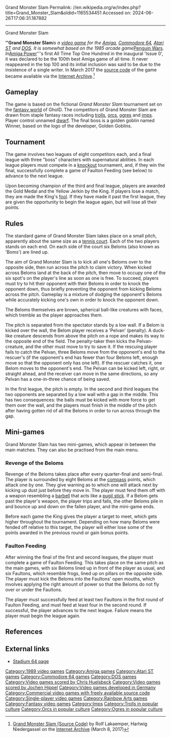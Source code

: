 Grand Monster Slam
Permalink: //en.wikipedia.org/w/index.php?title=Grand_Monster_Slam&oldid=1165534451
Accessed on: 2024-06-26T17:06:31.187882



------
Grand Monster Slam
{{Infobox video game
| title = Grand Monster Slam
| image = Grand Slam Monster cover art (Commodore 64).jpg
| caption = C64 cover art
| developer = Golden Goblins
| publisher = [[Rainbow Arts]]
| designer = Rolf Lakaemper <small>(program/concept)</small> <br> Hartwig Niedergassel]<small>(graphics/concept)</small>
| composer  = [[Jochen Hippel]]
| released = 1989
| genre = [[Sports game|Fantasy sports]]
| modes = [[Single-player]]
| platforms = [[Amiga]], [[Atari ST]], [[Commodore 64]], [[DOS]]
}}

'''''Grand Monster Slam''''' is a [[video game]] for the [[Amiga]], [[Commodore 64]], [[Atari ST]] and [[DOS]]. It is somewhat based on the 1985 arcade game ''[[Penguin Wars]]''. In ''[[Amiga Power]]'''s first All Time Top One Hundred in the inaugural 'Issue 0', it was declared to be the 100th best Amiga game of all time. It never reappeared in the top 100 and its initial inclusion was said to be due to the insistence of a single writer. In March 2017 the [[source code]] of the game became available via the [[Internet Archive]].<ref>[https://archive.org/details/Grand_Monster_Slam_Source Grand Monster Slam (Source Code)] by Rolf Lakaemper, Hartwig Niedergassel on the [[Internet Archive]] (March 8, 2017)</ref>

== Gameplay ==
The game is based on the fictional ''Grand Monster Slam'' tournament set on the [[fantasy world]] of GhoID. The competitors of Grand Monster Slam are drawn from staple fantasy races including [[troll]]s, [[orc]]s, [[ogre]]s and [[imp]]s. Player control unnamed [[dwarf (folklore)|dwarf]]. The final boss is a golden goblin named Winner, based on the logo of the developer, Golden Goblins.

== Tournament ==
The game involves two leagues of eight competitors each, and a final league with three "boss" characters with supernatural abilities. In each league players must compete in a [[Single-elimination tournament|knockout]] tournament, and, if they win the final, successfully complete a game of Faulton Feeding (see below) to advance to the next league.

Upon becoming champion of the third and final league, players are awarded the Gold Medal and the Yellow Jerkin by the King. If players lose a match, they are made the King's [[jester|fool]]. If they have made it past the first league, they are given the opportunity to begin the league again, but will lose all their points.

== Rules ==
The standard game of Grand Monster Slam takes place on a small pitch, apparently about the same size as a [[tennis court]]. Each of the two players stands on each end. On each side of the court six Beloms (also known as 'Boms') are lined up.

The aim of Grand Monster Slam is to kick all one's Beloms over to the opposite side, then run across the pitch to claim victory. When kicked across Beloms land at the back of the pitch, then move to occupy one of the six spot's on the player's line as soon as one is free. To succeed, players must try to hit their opponent with their Beloms in order to knock the opponent down, thus briefly preventing the opponent from kicking Beloms across the pitch. Gameplay is a mixture of dodging the opponent's Beloms while accurately kicking one's own in order to knock the opponent down.

The Beloms themselves are brown, spherical ball-like creatures with faces, which tremble as the player approaches them.

The pitch is separated from the spectator stands by a low wall. If a Belom is kicked over the wall, the Belom player receives a 'Pelvan' (penalty). A duck-like creature descends from above the pitch on a rope and makes its way to the opposite end of the field. The penalty-taker then kicks the Pelvan-creature, and the other must move to try to save it. If the rescuing player fails to catch the Pelvan, three Beloms move from the opponent's end to the rescuer's (if the opponent's end has fewer than four Beloms left, enough move so that the opponent only has one left). If the rescuer catches it, one Belom moves to the opponent's end. The Pelvan can be kicked left, right, or straight ahead, and the receiver can move in the same directions, so any Pelvan has a one-in-three chance of being saved.

In the first league, the pitch is empty. In the second and third leagues the two opponents are separated by a low wall with a gap in the middle. This has two consequences: the balls must be kicked with more force to get them over the wall, and the players must finish in the middle of the pitch after having gotten rid of all the Beloms in order to run across through the gap.

== Mini-games ==
Grand Monster Slam has two mini-games, which appear in between the main matches. They can also be practised from the main menu.

=== Revenge of the Beloms ===
Revenge of the Beloms takes place after every quarter-final and semi-final. The player is surrounded by eight Beloms at the [[compass]] points, which attack one by one. They give warning as to which one will attack next by kicking up dust just before they move in. The player must fend them off with a weapon resembling a [[barbell]] that acts like a [[pugil stick]]. If a Belom gets past the player's weapon, the player trips and falls, the other Beloms pile in and bounce up and down on the fallen player, and the mini-game ends.

Before each game the King gives the player a target to meet, which gets higher throughout the tournament. Depending on how many Beloms were fended off relative to this target, the player will either lose some of the points awarded in the previous round or gain bonus points.

=== Faulton Feeding ===
After winning the final of the first and second leagues, the player must complete a game of Faulton Feeding. This takes place on the same pitch as the main games, with six Beloms lined up in front of the player as usual, and six Faultons, which resemble frogs, lined up on pillars on the opposite side. The player must kick the Beloms into the Faultons' open mouths, which involves applying the right amount of power so that the Beloms do not fly over or under the Faultons.

The player must successfully feed at least two Faultons in the first round of Faulton Feeding, and must feed at least four in the second round. If successful, the player advances to the next league. Failure means the player must begin the league again.

== References ==
{{reflist}}

== External links ==
* [https://web.archive.org/web/20060315165333/http://s64.emuunlim.com/gameinfos/grandmonsterslam/grandmonsterslam.htm Stadium 64 page]

{{DEFAULTSORT:Grand Monster Slam}}
[[Category:1989 video games]]
[[Category:Amiga games]]
[[Category:Atari ST games]]
[[Category:Commodore 64 games]]
[[Category:DOS games]]
[[Category:Video games scored by Chris Huelsbeck]]
[[Category:Video games scored by Jochen Hippel]]
[[Category:Video games developed in Germany]]
[[Category:Commercial video games with freely available source code]]
[[Category:Single-player video games]]
[[Category:Rainbow Arts games]]
[[Category:Fantasy video games]]
[[Category:Imps]]
[[Category:Trolls in popular culture]]
[[Category:Orcs in popular culture]]
[[Category:Ogres in popular culture]]